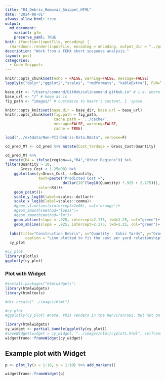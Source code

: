 ```yaml
---
title: "R4_Debris_Removal_Snippet_HTML"
date: "2024-08-01"
always_allow_html: true
output:
  md_document:
    variant: gfm
    preserve_yaml: TRUE
knit: (function(inputFile, encoding) {
  rmarkdown::render(inputFile, encoding = encoding, output_dir = "../projects/_posts") })
description: "Work from a FEMA short suspense analysis."
layout: post
categories:
  - Code Snippets
---
```


```r
knitr::opts_chunk$set(echo = FALSE, warning=FALSE, message=FALSE)
lapply(c("dplyr","ggplot2","scales", "rmdformats", "kableExtra"), FUN=library, character.only=TRUE, quietly=TRUE)

base_dir <- "/Users/cannand/GitHub/colinannand.github.io" # i.e. where the jekyll blog is on the hard drive.
base_url <- "/" # keep as is
fig_path <- "images/" # customize to heart's content, I 'spose.

knitr::opts_knit$set(base.dir = base_dir, base.url = base_url)
knitr::opts_chunk$set(fig.path = fig_path,
                      cache.path = '../cache/',
                      message=FALSE, warning=FALSE,
                      cache = TRUE) 


```


```r
load("../extdata/Non-PII-Debris-Data.Rdata", verbose=F)
```

```r
cd_pred_MT <- cd_pred %>% mutate(Cost_Yardage = Gross_Cost/Quantity)

cd_pred_MT %>% 
  mutate(R4 = ifelse(region==4,"R4","Other_Regions")) %>% 
filter(Quantity > 10, 
       Gross_Cost < 1.25e08) %>% 
    ggplot(aes(y=Gross_Cost, x=Quantity,
               text=paste("Predicted Cost =", 
                          dollar(10^(log10(Quantity) *.925 + 2.175))),
               color=R4))+
    geom_point()+
    scale_y_log10(label=scales::dollar)+
    scale_x_log10(label=scales::comma)+
    #geom_vline(aes(xintercept=1e06), col='orange')+
    #geom_smooth(method="loess")+
    #geom_smooth(method="lm")+
    geom_abline(slope = .925, intercept=2.175, lwd=1.25, col="green")+
    geom_abline(slope = .925, intercept=2.175, lwd=1.25, col="green")+
    
  labs(title="Construction Debris", x="Quantity - Cubic Yards", y="Gross Cost",
         caption = "Line plotted to fit the cost per yard relationship") ->
  cy_plot

#cy_plot
library(plotly)
ggplotly(cy_plot)
```
### Plot with Widget
```r
#install.packages("htmlwidgets")
library(htmlwidgets)
library(htmltools)

#dir.create("../images/html")

#cy_plot
#ggplotly(cy_plot) #note, this renders in the Renviron/GUI, but not on markdown, the commented code below includes the chart. 

library(htmlwidgets)
cy_widget <- partial_bundle(ggplotly(cy_plot))
#saveWidget(widget = cy_widget, "../images/html/cyplot1.html", selfcontained = T)
widgetframe::frameWidget(cy_widget)
```

## Example plot with Widget
```r
p <- plot_ly(x = 1:10, y = 1:10) %>% add_markers()

widgetframe::frameWidget(p)
```


